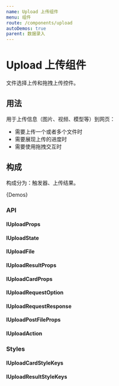 ```yaml
---
name: Upload 上传组件
menu: 组件
route: /components/upload
autoDemos: true
parent: 数据录入
---
```


# Upload 上传组件

文件选择上传和拖拽上传控件。

## 用法

用于上传信息（图片、视频、模型等）到网页：

- 需要上传一个或者多个文件时
- 需要展现上传的进度时
- 需要使用拖拽交互时

## 构成

构成分为：触发器、上传结果。

{Demos}

### API

#### IUploadProps

<Props propsName="IUploadProps" />

#### IUploadState

<Props propsName="IUploadState" />

#### IUploadFile

<Props propsName="IUploadFile" />

#### IUploadResultProps

<Props propsName="IUploadResultProps" />

#### IUploadCardProps

<Props propsName="IUploadCardProps" />

#### IUploadRequestOption

<Props propsName="IUploadRequestOption" />

#### IUploadRequestResponse

<Props propsName="IUploadRequestResponse" />

#### IUploadPostFileProps

<Props propsName="IUploadPostFileProps" />

#### IUploadAction

<Props propsName="IUploadAction" />


### Styles

#### IUploadCardStyleKeys

<Styles typeName="IUploadCardStyleKeys" componentName="upload-card" />

#### IUploadResultStyleKeys

<Styles typeName="IUploadResultStyleKeys" componentName="upload-result" />
